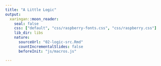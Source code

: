 ```yaml
---
title: "A Little Logic"
output:
  xaringan::moon_reader:
    seal: false
    css: ["default", "css/raspberry-fonts.css", "css/raspberry.css"]
    lib_dir: libs
    nature:
      sourceUrl: "02-logic-src.Rmd"
      countIncrementalSlides: false
      beforeInit: "js/macros.js"

---
```

